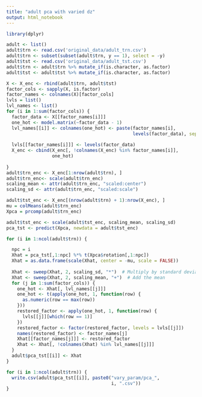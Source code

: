 ```yaml
---
title: "adult pca with varied dz"
output: html_notebook
---
```


```r
library(dplyr)
```

```r
adult <- list()
adult$trn <- read.csv('original_data/adult_trn.csv')
adult$trn <- subset(subset(adult$trn, y == 1), select = -y)
adult$tst <- read.csv('original_data/adult_tst.csv')
adult$trn <- adult$trn %>% mutate_if(is.character, as.factor)
adult$tst <- adult$tst %>% mutate_if(is.character, as.factor)
```

```r
X <- X_enc <- rbind(adult$trn, adult$tst)
factor_cols <- sapply(X, is.factor)
factor_names <- colnames(X)[factor_cols]
lvls = list()
lvl_names <- list()
for (i in 1:sum(factor_cols)) {
  factor_data <- X[[factor_names[i]]]
  one_hot <- model.matrix(~factor_data - 1)
  lvl_names[[i]] <- colnames(one_hot) <- paste(factor_names[i], 
                                               levels(factor_data), sep = "_")
  
  lvls[[factor_names[i]]] <- levels(factor_data)
  X_enc <- cbind(X_enc[, !colnames(X_enc) %in% factor_names[i]],
                 one_hot)
  
}
adult$trn_enc <- X_enc[1:nrow(adult$trn), ]
adult$trn_enc<- scale(adult$trn_enc)
scaling_mean <- attr(adult$trn_enc, "scaled:center")  
scaling_sd <- attr(adult$trn_enc, "scaled:scale")     

adult$tst_enc <- X_enc[(nrow(adult$trn) + 1):nrow(X_enc), ]
mu = colMeans(adult$trn_enc)
Xpca = prcomp(adult$trn_enc)

adult$tst_enc <- scale(adult$tst_enc, scaling_mean, scaling_sd)
pca_tst <- predict(Xpca, newdata = adult$tst_enc)

for (i in 1:ncol(adult$trn)) {

  npc = i
  Xhat = pca_tst[,1:npc] %*% t(Xpca$rotation[,1:npc])
  Xhat = as.data.frame(scale(Xhat, center = -mu, scale = FALSE))
  
  Xhat <- sweep(Xhat, 2, scaling_sd, "*")  # Multiply by standard deviation
  Xhat <- sweep(Xhat, 2, scaling_mean, "+")  # Add the mean
  for (j in 1:sum(factor_cols)) {
    one_hot <- Xhat[, lvl_names[[j]]]
    one_hot <- t(apply(one_hot, 1, function(row) {
      as.numeric(row == max(row))
    }))
    restored_factor <- apply(one_hot, 1, function(row) {
      lvls[[j]][which(row == 1)]
    })
    restored_factor <- factor(restored_factor, levels = lvls[[j]])
    names(restored_factor) <- factor_names[j]
    Xhat[[factor_names[j]]] <- restored_factor
    Xhat <- Xhat[, !colnames(Xhat) %in% lvl_names[[j]]]
  }
  adult$pca_tst[[i]] <- Xhat
}

```

```r
for (i in 1:ncol(adult$trn)) {
  write.csv(adult$pca_tst[[i]], paste0("vary_param/pca_",
                                       i, ".csv"))
}
```